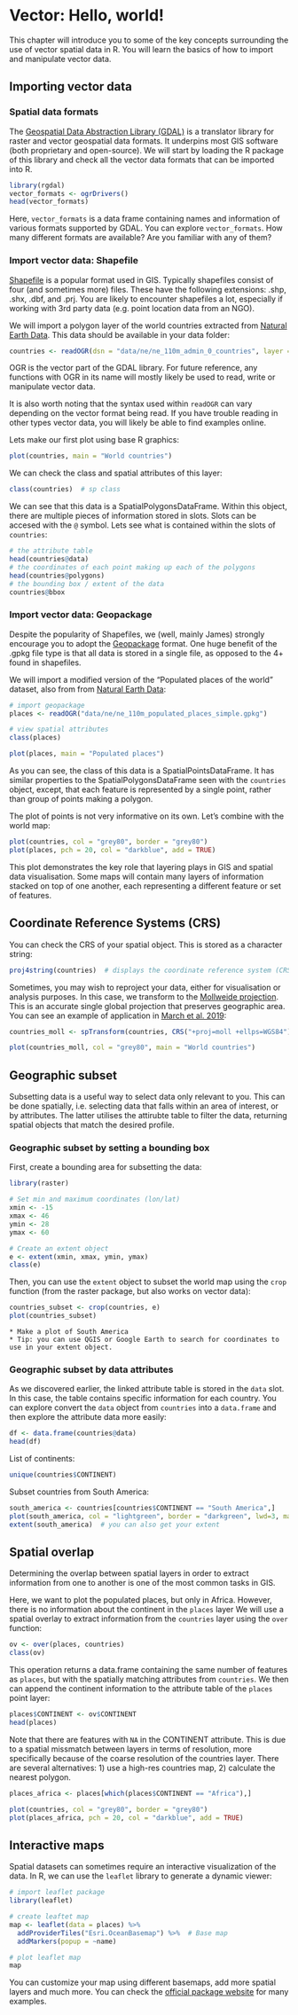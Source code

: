 # Vector: Hello, world!

This chapter will introduce you to some of the key concepts surrounding the use of vector spatial data in R. You will learn the basics of how to import and manipulate vector data.   

## Importing vector data


### Spatial data formats

The [Geospatial Data Abstraction Library (GDAL)](https://gdal.org/) is a translator library for raster and vector geospatial data formats. It underpins most GIS software (both proprietary and open-source). We will start by loading the R package of this library and check all the vector data formats that can be imported into R.

```r
library(rgdal)
vector_formats <- ogrDrivers()
head(vector_formats)
```

Here, `vector_formats` is a data frame containing names and information of various formats supported by GDAL. You can explore `vector_formats`. How many different formats are available? Are you familiar with any of them?

### Import vector data: Shapefile

[Shapefile](https://en.wikipedia.org/wiki/Shapefile) is a popular format used in GIS. Typically shapefiles consist of four (and sometimes more) files. These have the following extensions: .shp, .shx, .dbf, and .prj. You are likely to encounter shapefiles a lot, especially if working with 3rd party data (e.g. point location data from an NGO).

We will import a polygon layer of the world countries extracted from [Natural Earth Data](https://www.naturalearthdata.com/). This data should be available in your data folder:

```r
countries <- readOGR(dsn = "data/ne/ne_110m_admin_0_countries", layer = "ne_110m_admin_0_countries")
```

OGR is the vector part of the GDAL library. For future reference, any functions with OGR in its name will mostly likely be used to read, write or manipulate vector data. 

It is also worth noting that the syntax used within `readOGR` can vary depending on the vector format being read. If you have trouble reading in other types vector data, you will likely be able to find examples online.

Lets make our first plot using base R graphics:

```r
plot(countries, main = "World countries")
```

We can check the class and spatial attributes of this layer:

```r
class(countries)  # sp class
```

We can see that this data is a SpatialPolygonsDataFrame. Within this object, there are multiple pieces of information stored in slots. Slots can be accesed with the `@` symbol. Lets see what is contained within the slots of `countries`:

```r
# the attribute table
head(countries@data)
# the coordinates of each point making up each of the polygons
head(countries@polygons)
# the bounding box / extent of the data
countries@bbox
```


### Import vector data: Geopackage

Despite the popularity of Shapefiles, we (well, mainly James) strongly encourage you to adopt the [Geopackage](https://www.geopackage.org/) format. One huge benefit of the .gpkg file type is that all data is stored in a single file, as opposed to the 4+ found in shapefiles.

We will import a modified version of the "Populated places of the world" dataset, also from from [Natural Earth Data](https://www.naturalearthdata.com/):


```r
# import geopackage
places <- readOGR("data/ne/ne_110m_populated_places_simple.gpkg")

# view spatial attributes
class(places)

plot(places, main = "Populated places")  
```

As you can see, the class of this data is a SpatialPointsDataFrame. It has similar properties to the SpatialPolygonsDataFrame seen with the `countries` object, except, that each feature is represented by a single point, rather than group of points making a polygon. 

The plot of points is not very informative on its own. Let's combine with the world map:

```r
plot(countries, col = "grey80", border = "grey80")
plot(places, pch = 20, col = "darkblue", add = TRUE)
```

This plot demonstrates the key role that layering plays in GIS and spatial data visualisation. Some maps will contain many layers of information stacked on top of one another, each representing a different feature or set of features. 




## Coordinate Reference Systems (CRS)

You can check the CRS of your spatial object. This is stored as a character string:

```r
proj4string(countries)  # displays the coordinate reference system (CRS)
```

Sometimes, you may wish to reproject your data, either for visualisation or analysis purposes. In this case, we transform to the [Mollweide projection](https://en.wikipedia.org/wiki/Mollweide_projection). This is an accurate single global projection that preserves geographic area. You can see an example of application in [March et al. 2019](https://doi.org/10.1111/gcb.14902):

```r
countries_moll <- spTransform(countries, CRS("+proj=moll +ellps=WGS84"))

plot(countries_moll, col = "grey80", main = "World countries")
```

## Geographic subset

Subsetting data is a useful way to select data only relevant to you. This can be done spatially, i.e. selecting data that falls within an area of interest, or by attributes. The latter utilises the attirubte table to filter the data, returning spatial objects that match the desired profile.  

### Geographic subset by setting a bounding box

First, create a bounding area for subsetting the data:

```r
library(raster)

# Set min and maximum coordinates (lon/lat)
xmin <- -15
xmax <- 46
ymin <- 28
ymax <- 60

# Create an extent object
e <- extent(xmin, xmax, ymin, ymax)
class(e)
```

Then, you can use the `extent` object to subset the world map using the `crop` function (from the raster package, but also works on vector data):

```r
countries_subset <- crop(countries, e)
plot(countries_subset)
```


```task
* Make a plot of South America
* Tip: you can use QGIS or Google Earth to search for coordinates to use in your extent object. 
```


### Geographic subset by data attributes

As we discovered earlier, the linked attribute table is stored in the `data` slot. In this case, the table contains specific information for each country. You can explore convert the `data` object from `countries` into a `data.frame` and then explore the attribute data more easily:

```r
df <- data.frame(countries@data)
head(df)
```

List of continents:

```r
unique(countries$CONTINENT)
```

Subset countries from South America:

```r
south_america <- countries[countries$CONTINENT == "South America",]
plot(south_america, col = "lightgreen", border = "darkgreen", lwd=3, main = "South America")
extent(south_america)  # you can also get your extent
```


## Spatial overlap

Determining the overlap between spatial layers in order to extract information from one to another is one of the most common tasks in GIS.

Here, we want to plot the populated places, but only in Africa. However, there is no information about the continent in the `places` layer We will use a spatial overlay to extract information from the `countries` layer using the `over` function:

```r
ov <- over(places, countries)
class(ov)
```

This operation returns a data.frame containing the same number of features as `places`, but with the spatially matching attributes from `countries`. We then can append the continent information to the attribute table of the `places` point layer:

```r
places$CONTINENT <- ov$CONTINENT
head(places)
```

Note that there are features with `NA` in the CONTINENT attribute. This is due to a spatial missmatch between layers in terms of resolution, more specifically because of the coarse resolution of the countries layer. There are several alternatives: 1) use a high-res countries map, 2) calculate the nearest polygon.

```r
places_africa <- places[which(places$CONTINENT == "Africa"),]

plot(countries, col = "grey80", border = "grey80")
plot(places_africa, pch = 20, col = "darkblue", add = TRUE)
```

## Interactive maps

Spatial datasets can sometimes require an interactive visualization of the data. In R, we can use the `leaflet` library to generate a dynamic viewer:

```r
# import leaflet package
library(leaflet)

# create leaftet map
map <- leaflet(data = places) %>%
  addProviderTiles("Esri.OceanBasemap") %>%  # Base map
  addMarkers(popup = ~name)

# plot leaflet map
map
```

You can customize your map using different basemaps, add more spatial layers and much more. You can check the [official package website](https://rstudio.github.io/leaflet/) for many examples.